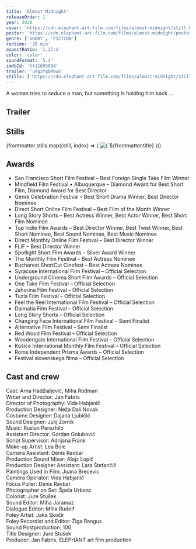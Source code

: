 ```yaml
---
title: 'Almost Midnight'
releaseOrder: 1
year: 2020
cover: 'https://cdn.elephant-art-film.com/films/almost-midnight/still_07.png'
poster: 'https://cdn.elephant-art-film.com/films/almost-midnight/poster.png'
genre: ['SHORT', 'FICTION']
runtime: '20 min'
aspectRatio: '1.37:1'
color: 'color'
soundFormat: '5.1'
imdbId: 'tt11695894'
trailer: 'uXg3YqbM0uE'
stills: ['https://cdn.elephant-art-film.com/films/almost-midnight/still_01.png', 'https://cdn.elephant-art-film.com/films/almost-midnight/still_04.png', 'https://cdn.elephant-art-film.com/films/almost-midnight/still_07.png', 'https://cdn.elephant-art-film.com/films/almost-midnight/still_08.png', 'https://cdn.elephant-art-film.com/films/almost-midnight/still_09.png']
---
```



A woman tries to seduce a man, but something is holding him back …

<h2>Trailer</h2>

<YouTube id={frontmatter.trailer} class="md:mx-24 xl:mx-12 my-6" />

<h2>Stills</h2>

<div class="grid grid-cols-1 sm:grid-cols-2 lg:grid-cols-3 gap-2">
    {frontmatter.stills.map((still, index) => (
        <img src={still} alt={`${frontmatter.title} - Still ${index}`} class="!my-0" />
    ))}
</div>

<h2>Awards</h2>

- San Francisco Short Film Festival – Best Foreign Single Take Film Winner
- Mindfield Film Festival • Albuquerque – Diamond Award for Best Short Film, Diamond Award for Best Director
- Genre Celebration Festival – Best Short Drama Winner, Best Director Nominee
- Direct Short Online Film Festival – Best Film of the Month Winner
- Long Story Shorts – Best Actress Winner, Best Actor Winner, Best Short Film Nominee
- Top Indie Film Awards – Best Director Winner, Best Twist Winner, Best Short Nominee, Best Sound Nominee, Best Music Nominee
- Direct Monthly Online Film Festival – Best Director Winner
- FLIF – Best Director Winner
- Spotlight Short Film Awards – Silver Award Winner
- The Monthly Film Festival – Best Actress Nominee
- Bucharest ShortCut Cinefest – Best Actress Nominee
- Syracuse International Film Festival – Official Selection
- Underground Cinema Short Film Awards – Official Selection
- One Take Film Festival – Official Selection
- Jahorina Film Festival – Official Selection
- Tuzla Film Festival – Official Selection
- Feel the Reel International Film Festival – Official Selection
- Dalmatia Film Festival – Official Selection
- Long Story Shorts – Official Selection
- Changing Face International Film Festival – Semi Finalist
- Alternative Film Festival – Semi Finalist
- Red Wood Film Festival – Official Selection
- Woodengate International Film Festival – Official Selection
- Košice International Monthly Film Festival – Official Selection
- Rome Independent Prisma Awards – Official Selection
- Festival slovenskega filma – Official Selection

<h2>Cast and crew</h2>

<span class="font-light">Cast:</span> Arna Hadžialjević, Miha Rodman  
<span class="font-light">Writer and Director:</span> Jan Fabris  
<span class="font-light">Director of Photography:</span> Vida Habjanič  
<span class="font-light">Production Designer:</span> Neža Dali Novak  
<span class="font-light">Costume Designer:</span> Dajana Ljubičić  
<span class="font-light">Sound Designer:</span> Julij Zornik  
<span class="font-light">Music:</span> Ruslan Perezhilo  
<span class="font-light">Assistant Director:</span> Gordan Golubović  
<span class="font-light">Script Supervisor:</span> Adrijana Frank  
<span class="font-light">Make-up Artist:</span> Lea Bole  
<span class="font-light">Camera Assistant:</span> Denis Ravbar  
<span class="font-light">Production Sound Mixer:</span> Alojz Lopič  
<span class="font-light">Production Designer Assistant:</span> Lara Štefančič  
<span class="font-light">Paintings Used in Film:</span> Juana Brecevic  
<span class="font-light">Camera Operator:</span> Vida Habjanič  
<span class="font-light">Focus Puller:</span> Denis Ravbar  
<span class="font-light">Photographer on Set:</span> Špela Urbanc  
<span class="font-light">Colorist:</span> Jure Stušek  
<span class="font-light">Sound Editor:</span> Miha Jaramaz  
<span class="font-light">Dialogue Editor:</span> Miha Rudolf  
<span class="font-light">Foley Artist:</span> Jaka Skočir  
<span class="font-light">Foley Recordist and Editor:</span> Žiga Rangus  
<span class="font-light">Sound Postproduction:</span> 100  
<span class="font-light">Title Designer:</span> Jure Stušek  
<span class="font-light">Producer:</span> Jan Fabris, ELEPHANT art film production  
